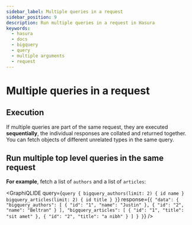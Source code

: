 ```yaml
---
sidebar_label: Multiple queries in a request
sidebar_position: 9
description: Run multiple queries in a request in Hasura
keywords:
  - hasura
  - docs
  - bigquery
  - query
  - multiple arguments
  - request
---
```



# Multiple queries in a request

## Execution

If multiple queries are part of the same request, they are executed
**sequentially**, the individual responses are collated and returned
together. You can fetch objects of different unrelated types in the same
query.

## Run multiple top level queries in the same request

**For example**, fetch a list of `authors` and a list of `articles`:

<GraphiQLIDE
  query={`query {
  bigquery_authors(limit: 2) {
    id
    name
  }
  bigquery_articles(limit: 2) {
    id
    title
  }
}`}
response={`{
  "data": {
    "bigquery_authors": [
      {
        "id": "1",
        "name": "Justin"
      },
      {
        "id": "2",
        "name": "Beltran"
      }
    ],
    "bigquery_articles": [
      {
        "id": "1",
        "title": "sit amet"
      },
      {
        "id": "2",
        "title": "a nibh"
      }
    ]
  }
}`}
/>

